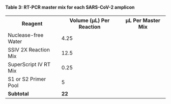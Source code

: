 #### Table 3: RT-PCR master mix for each SARS-CoV-2 amplicon

<table class="center">
<tr>
<th>Reagent</th>
<th>Volume (µL) Per Reaction</th>
<th>µL Per Master Mix</th>
</tr>
<tr>
<td>Nuclease-free Water</td>
<td>4.25</td>
<td></td>
</tr>
<tr>
<td>SSIV 2X Reaction Mix</td>
<td>12.5</td>
<td></td>
</tr>
<tr>
<td>SuperScript IV RT Mix</td>
<td>0.25</td>
<td></td>
</tr>
<tr>
<td>S1 or S2 Primer Pool</td>
<td>5</td>
<td></td>
</tr>
<tr>
<td>**Subtotal**</td>
<td>**22**</td>
<td></td>
</tr>
</table>